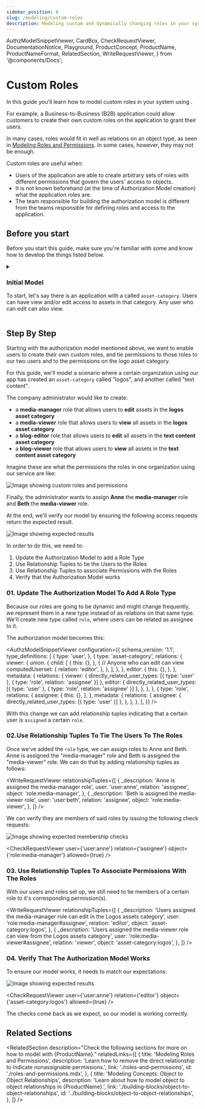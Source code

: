 ```yaml
---
sidebar_position: 8
slug: /modeling/custom-roles
description: Modeling custom and dynamically changing roles in your system
---
```


  AuthzModelSnippetViewer,
  CardBox,
  CheckRequestViewer,
  DocumentationNotice,
  Playground,
  ProductConcept,
  ProductName,
  ProductNameFormat,
  RelatedSection,
  WriteRequestViewer,
} from '@components/Docs';

# Custom Roles

<DocumentationNotice />

In this guide you'll learn how to model custom roles in your system using <ProductName format={ProductNameFormat.ProductLink}/>.

For example, a Business-to-Business (B2B) application could allow customers to create their own custom roles on the application to grant their users.

<CardBox title="When to use" appearance="filled">

In many cases, roles would fit in well as relations on an object type, as seen in [Modeling Roles and Permissions](./roles-and-permissions.mdx). In some cases, however, they may not be enough.

Custom roles are useful when:

- Users of the application are able to create arbitrary sets of roles with different permissions that govern the users' access to objects.
- It is not known beforehand (at the time of Authorization Model creation) what the application roles are.
- The team responsible for building the authorization model is different from the teams responsible for defining roles and access to the application.

</CardBox>

## Before you start

Before you start this guide, make sure you're familiar with some <ProductConcept /> and know how to develop the things listed below.

<details>
<summary>

### Initial Model

To start, let's say there is an application with a <ProductConcept section="what-is-a-type" linkName="type" /> called `asset-category`. Users can have view and/or edit access to assets in that category. Any user who can edit can also view.

</summary>

We'll start with the following authorization model showing a system with an `asset-category` type. This type allows users to have view and edit access to it.

<AuthzModelSnippetViewer
  configuration={{
    schema_version: '1.1',
    type_definitions: [
      {
        type: 'user',
      },
      {
        type: 'asset-category',
        relations: {
          viewer: {
            union: {
              child: [
                {
                  this: {},
                },
                {
                  // Anyone who is an editor is a viewer
                  computedUserset: {
                    relation: 'editor',
                  },
                },
              ],
            },
          },
          editor: {
            this: {},
          },
        },
        metadata: {
          relations: {
            editor: { directly_related_user_types: [{ type: 'user' }] },
            viewer: { directly_related_user_types: [{ type: 'user' }] },
          },
        },
      },
    ],
  }}
/>

<hr />

In addition, you'll need to know the following:

### Modeling Roles and Permissions

You need to know how to add users to groups and grant groups access to resources. [Learn more →](./user-groups.mdx)

### Modeling Object-to-Object Relationships

You need to know how to create relationships between objects and how that might affect a user's relationships to those objects. [Learn more →](./building-blocks/object-to-object-relationships.mdx)

### Concepts & Modeling Language

- <ProductConcept />
- [Modeling Language](../modeling-language.mdx)

</details>

<Playground store="custom-roles" />

## Step By Step

Starting with the authorization model mentioned above, we want to enable users to create their own custom roles, and tie permissions to those roles to our two users and to the permissions on the logo asset category.

For this guide, we'll model a scenario where a certain organization using our app has created an `asset-category` called "logos", and another called "text content".

The company administrator would like to create:

- a **media-manager** role that allows users to **edit** assets in the **logos asset category**
- a **media-viewer** role that allows users to **view** all assets in the **logos asset category**
- a **blog-editor** role that allows users to **edit** all assets in the **text content asset category**
- a **blog-viewer** role that allows users to **view** all assets in the **text content asset category**

Imagine these are what the permissions the roles in one organization using our service are like:

![Image showing custom roles and permissions](./assets/custom-roles-roles-and-permissions.svg)

Finally, the administrator wants to assign **Anne** the **media-manager** role and **Beth** the **media-viewer** role.

At the end, we'll verify our model by ensuring the following access <ProductConcept section="what-is-a-check-request" linkName="check" /> requests return the expected result.

![Image showing expected results](./assets/custom-roles-expectations.svg)

In order to do this, we need to:

<ol className="list-numbered-leading-zeros">
  <li>Update the Authorization Model to add a Role Type</li>
  <li>Use Relationship Tuples to tie the Users to the Roles</li>
  <li>Use Relationship Tuples to associate Permissions with the Roles</li>
  <li>Verify that the Authorization Model works</li>
</ol>

### 01. Update The Authorization Model To Add A Role Type

Because our roles are going to be dynamic and might change frequently, we represent them in a new type instead of as relations on that same type. We'll create new type called `role`, where users can be related as assignee to it.

The authorization model becomes this:

<AuthzModelSnippetViewer
  configuration={{
    schema_version: '1.1',
    type_definitions: [
      {
        type: 'user',
      },
      {
        type: 'asset-category',
        relations: {
          viewer: {
            union: {
              child: [
                {
                  this: {},
                },
                {
                  // Anyone who can edit can view
                  computedUserset: {
                    relation: 'editor',
                  },
                },
              ],
            },
          },
          editor: {
            this: {},
          },
        },
        metadata: {
          relations: {
            viewer: { directly_related_user_types: [{ type: 'user' }, { type: 'role', relation: 'assignee' }] },
            editor: { directly_related_user_types: [{ type: 'user' }, { type: 'role', relation: 'assignee' }] },
          },
        },
      },
      {
        type: 'role',
        relations: {
          assignee: {
            this: {},
          },
        },
        metadata: {
          relations: {
            assignee: { directly_related_user_types: [{ type: 'user' }] },
          },
        },
      },
    ],
  }}
/>

With this change we can add relationship tuples indicating that a certain user is `assigned` a certain `role`.

### 02.Use Relationship Tuples To Tie The Users To The Roles

Once we've added the `role` type, we can assign roles to Anne and Beth. Anne is assigned the "media-manager" role and Beth is assigned the "media-viewer" role. We can do that by adding relationship tuples as follows:

<WriteRequestViewer
  relationshipTuples={[
    {
      _description: 'Anne is assigned the media-manager role',
      user: 'user:anne',
      relation: 'assignee',
      object: 'role:media-manager',
    },
    {
      _description: 'Beth is assigned the media-viewer role',
      user: 'user:beth',
      relation: 'assignee',
      object: 'role:media-viewer',
    },
  ]}
/>

We can verify they are members of said roles by issuing the following check requests:

![Image showing expected membership checks](./assets/custom-roles-membership-checks.svg)

<CheckRequestViewer user={'user:anne'} relation={'assignee'} object={'role:media-manager'} allowed={true} />

### 03. Use Relationship Tuples To Associate Permissions With The Roles

With our users and roles set up, we still need to tie members of a certain role to it's corresponding permission(s).

<WriteRequestViewer
  relationshipTuples={[
    {
      _description: 'Users assigned the media-manager role can edit in the Logos assets category',
      user: 'role:media-manager#assignee',
      relation: 'editor',
      object: 'asset-category:logos',
    },
    {
      _description: 'Users assigned the media-viewer role can view from the Logos assets category',
      user: 'role:media-viewer#assignee',
      relation: 'viewer',
      object: 'asset-category:logos',
    },
  ]}
/>

### 04. Verify That The Authorization Model Works

To ensure our model works, it needs to match our expectations:

![Image showing expected results](./assets/custom-roles-expectations.svg)

<CheckRequestViewer user={'user:anne'} relation={'editor'} object={'asset-category:logos'} allowed={true} />

The checks come back as we expect, so our model is working correctly.

## Related Sections

<RelatedSection
  description="Check the following sections for more on how to model with {ProductName}."
  relatedLinks={[
    {
      title: 'Modeling Roles and Permissions',
      description: 'Learn how to remove the direct relationship to indicate nonassignable permissions.',
      link: './roles-and-permissions',
      id: './roles-and-permissions.mdx',
    },
    {
      title: 'Modeling Concepts: Object to Object Relationships',
      description: 'Learn about how to model object to object relationships in {ProductName}.',
      link: './building-blocks/object-to-object-relationships',
      id: '../building-blocks/object-to-object-relationships',
    },
  ]}
/>
